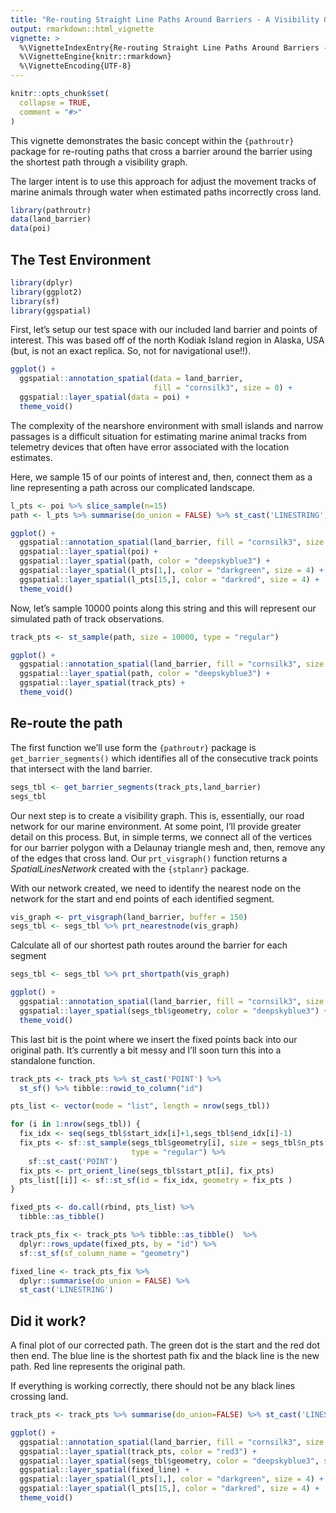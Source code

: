 ```yaml
---
title: "Re-routing Straight Line Paths Around Barriers - A Visibility Graph Demo"
output: rmarkdown::html_vignette
vignette: >
  %\VignetteIndexEntry{Re-routing Straight Line Paths Around Barriers - A Visibility Graph Demo}
  %\VignetteEngine{knitr::rmarkdown}
  %\VignetteEncoding{UTF-8}
---
```


```r
knitr::opts_chunk$set(
  collapse = TRUE,
  comment = "#>"
)
```

This vignette demonstrates the basic concept within the `{pathroutr}` package for
re-routing paths that cross a barrier around the barrier using the shortest path
through a visibility graph.

The larger intent is to use this approach for adjust the movement tracks of marine
animals through water when estimated paths incorrectly cross land.

```r
library(pathroutr)
data(land_barrier)
data(poi)
```

## The Test Environment

```r
library(dplyr)
library(ggplot2)
library(sf)
library(ggspatial)
```


First, let's setup our test space with our included land barrier and points of interest.
This was based off of the north Kodiak Island region in Alaska, USA (but, is not an
exact replica. So, not for navigational use!!). 

```r
ggplot() + 
  ggspatial::annotation_spatial(data = land_barrier, 
                                fill = "cornsilk3", size = 0) +
  ggspatial::layer_spatial(data = poi) +
  theme_void()
```

The complexity of the nearshore environment with small islands and narrow passages is
a difficult situation for estimating marine animal tracks from telemetry devices that
often have error associated with the location estimates.

Here, we sample 15 of our points of interest and, then, connect them as a line
representing a path across our complicated landscape.

```r
l_pts <- poi %>% slice_sample(n=15)
path <- l_pts %>% summarise(do_union = FALSE) %>% st_cast('LINESTRING')

ggplot() + 
  ggspatial::annotation_spatial(land_barrier, fill = "cornsilk3", size = 0) +
  ggspatial::layer_spatial(poi) +
  ggspatial::layer_spatial(path, color = "deepskyblue3") +
  ggspatial::layer_spatial(l_pts[1,], color = "darkgreen", size = 4) +
  ggspatial::layer_spatial(l_pts[15,], color = "darkred", size = 4) +
  theme_void()
```

Now, let's sample 10000 points along this string and this will represent our simulated
path of track observations.

```r
track_pts <- st_sample(path, size = 10000, type = "regular")

ggplot() + 
  ggspatial::annotation_spatial(land_barrier, fill = "cornsilk3", size = 0) +
  ggspatial::layer_spatial(path, color = "deepskyblue3") +
  ggspatial::layer_spatial(track_pts) +
  theme_void()

```

## Re-route the path

The first function we'll use form the `{pathroutr}` package is `get_barrier_segments()`
which identifies all of the consecutive track points that intersect with the land
barrier. 

```r
segs_tbl <- get_barrier_segments(track_pts,land_barrier)
segs_tbl
```

Our next step is to create a visibility graph. This is, essentially, our road network for
our marine environment. At some point, I'll provide greater detail on this process. But,
in simple terms, we connect all of the vertices for our barrier polygon with a Delaunay
triangle mesh and, then, remove any of the edges that cross land. Our `prt_visgraph()`
function returns a _SpatialLinesNetwork_ created with the `{stplanr}` package.

With our network created, we need to identify the nearest node on the network for 
the start and end points of each identified segment.

```r
vis_graph <- prt_visgraph(land_barrier, buffer = 150)
segs_tbl <- segs_tbl %>% prt_nearestnode(vis_graph)
```

Calculate all of our shortest path routes around the barrier for each segment

```r
segs_tbl <- segs_tbl %>% prt_shortpath(vis_graph)

ggplot() + 
  ggspatial::annotation_spatial(land_barrier, fill = "cornsilk3", size = 0) +
  ggspatial::layer_spatial(segs_tbl$geometry, color = "deepskyblue3") +
  theme_void()

```

This last bit is the point where we insert the fixed points back into our original
path. It's currently a bit messy and I'll soon turn this into a standalone function.

```r
track_pts <- track_pts %>% st_cast('POINT') %>% 
  st_sf() %>% tibble::rowid_to_column("id")

pts_list <- vector(mode = "list", length = nrow(segs_tbl))

for (i in 1:nrow(segs_tbl)) {
  fix_idx <- seq(segs_tbl$start_idx[i]+1,segs_tbl$end_idx[i]-1)
  fix_pts <- sf::st_sample(segs_tbl$geometry[i], size = segs_tbl$n_pts[i], 
                           type = "regular") %>% 
    sf::st_cast('POINT')
  fix_pts <- prt_orient_line(segs_tbl$start_pt[i], fix_pts)
  pts_list[[i]] <- sf::st_sf(id = fix_idx, geometry = fix_pts )
}

fixed_pts <- do.call(rbind, pts_list) %>% 
  tibble::as_tibble()

track_pts_fix <- track_pts %>% tibble::as_tibble()  %>% 
  dplyr::rows_update(fixed_pts, by = "id") %>% 
  sf::st_sf(sf_column_name = "geometry")

fixed_line <- track_pts_fix %>% 
  dplyr::summarise(do_union = FALSE) %>% 
  st_cast('LINESTRING')
```


## Did it work?

A final plot of our corrected path. The green dot is the start and the red dot then end.
The blue line is the shortest path fix and the black line is the new path. Red line
represents the original path.

If everything is working correctly, there should not be any black lines crossing land.

```r
track_pts <- track_pts %>% summarise(do_union=FALSE) %>% st_cast('LINESTRING')

ggplot() + 
  ggspatial::annotation_spatial(land_barrier, fill = "cornsilk3", size = 0) +
  ggspatial::layer_spatial(track_pts, color = "red3") +
  ggspatial::layer_spatial(segs_tbl$geometry, color = "deepskyblue3", size=2) +
  ggspatial::layer_spatial(fixed_line) +
  ggspatial::layer_spatial(l_pts[1,], color = "darkgreen", size = 4) +
  ggspatial::layer_spatial(l_pts[15,], color = "darkred", size = 4) +
  theme_void()
```
